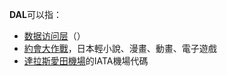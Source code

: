 '''DAL'''可以指：

* [[数据访问层|数据访问层]]（{{Lang|en|Data access layer}}）
* [[約會大作戰|約會大作戰]]，日本輕小說、漫畫、動畫、電子遊戲
* [[達拉斯愛田機場|達拉斯愛田機場]]的IATA機場代碼

{{Disambig|Cat=三字拉丁字母縮寫消歧義}}